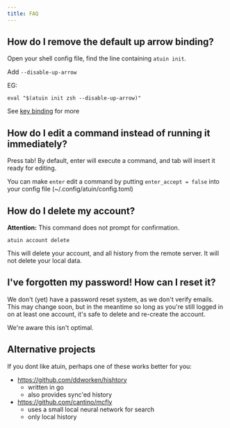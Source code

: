 ```yaml
---
title: FAQ
---
```


## How do I remove the default up arrow binding?

Open your shell config file, find the line containing `atuin init`.

Add `--disable-up-arrow`

EG:

```
eval "$(atuin init zsh --disable-up-arrow)"
```

See [key binding](https://docs.atuin.sh/configuration/key-binding/) for more

## How do I edit a command instead of running it immediately?

Press tab! By default, enter will execute a command, and tab will insert it ready for editing.

You can make `enter` edit a command by putting `enter_accept = false` into your config file (~/.config/atuin/config.toml)

## How do I delete my account?

**Attention:** This command does not prompt for confirmation.

```
atuin account delete
```

This will delete your account, and all history from the remote server. It will not delete your local data.

## I've forgotten my password! How can I reset it?

We don't (yet) have a password reset system, as we don't verify emails. This
may change soon, but in the meantime so long as you're still logged in on at
least one account, it's safe to delete and re-create the account.

We're aware this isn't optimal.

## Alternative projects

If you dont like atuin, perhaps one of these works better for you:

- https://github.com/ddworken/hishtory
  - written in go
  - also provides sync'ed history
- https://github.com/cantino/mcfly
  - uses a small local neural network for search
  - only local history
